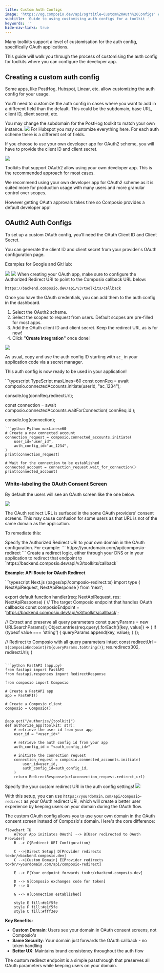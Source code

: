 ```yaml
---
title: Custom Auth Configs
image: 'https://og.composio.dev/api/og?title=Custom%20Auth%20Configs' # image for socials
subtitle: 'Guide to using customising auth configs for a toolkit '
keywords: ''
hide-nav-links: true
---
```


Many toolkits support a level of customisation for the auth config, specifically OAuth applications.

This guide will walk you through the process of customising the auth config for toolkits where you can configure the developer app.

## Creating a custom auth config

Some apps, like PostHog, Hubspot, Linear, etc. allow customizing the auth config for your usage.

You'll need to customize the auth config in cases where you want to add in a different field than the default. This could be the subdomain, base URL, client ID, client secret, etc.

<Tabs>
<Tab title="Example: PostHog">
You may change the subdomain for the PostHog toolkit to match your own instance.
<Frame background="subtle" title="PostHog Auth Config Settings">
<img src="../../../assets/images/custom-auth-posthog.png" />
</Frame>
</Tab>
<Tab title="Example: Hubspot">
For Hubspot you may customize everything here. For each auth scheme there is a different set of fields.

If you choose to use your own developer app for OAuth2 scheme, you will have to provide the client ID and client secret.

<Frame background="subtle" title="Hubspot Auth Config Settings">
<img src="../../../assets/images/custom-auth-hubspot.png" />
</Frame>
</Tab>
</Tabs>

Toolkits that support OAuth2 allow using your own developer app. This is the recommended approach for most cases.

<Tip title="Use your own developer app!" icon="exclamation">
We recommend using your own developer app for OAuth2 scheme as it is suited more for production usage with many users and more granular control over scopes.

However getting OAuth approvals takes time so Composio provides a default developer app!

</Tip>

## OAuth2 Auth Configs

<Steps>
<Step title="Generate the OAuth Client ID and Client Secret">
To set up a custom OAuth config, you'll need the OAuth Client ID and Client Secret.

You can generate the client ID and client secret from your provider's OAuth configuration page.

Examples for Google and GitHub:

<Tabs>
  <Tab title="Google">
    <Frame background="subtle" caption="Google OAuth Configuration">
      <img src="../../../assets/images/google-oauth-config.png" />
    </Frame>
  </Tab>
  <Tab title="GitHub">
    <Frame background="subtle" caption="GitHub OAuth Configuration">
      <img src="../../../assets/images/github-oauth-config.png" />
    </Frame>
  </Tab>
</Tabs>

</Step>
<Step title="Set the Authorized Redirect URI">
When creating your OAuth app, make sure to configure the Authorized Redirect URI to point to the Composio callback URL below:

```
https://backend.composio.dev/api/v3/toolkits/callback
```

</Step>
<Step title="Create the auth config">
Once you have the OAuth credentials, you can add them to the auth config in the dashboard.

1. Select the OAuth2 scheme.
2. Select the scopes to request from users. Default scopes are pre-filled for most apps.
3. Add the OAuth client ID and client secret. Keep the redirect URL as is for now!
4. Click **"Create Integration"** once done!

<Frame background="subtle" title="Auth Config Settings">
  <img src="../../../assets/images/integration-step-3-0.png" />
</Frame>

As usual, copy and use the auth config ID starting with `ac_` in your application code via a secret manager.

</Step>
</Steps>

This auth config is now ready to be used in your application!

<CodeGroup>
```typescript TypeScript maxLines=60
const connReq = await composio.connectedAccounts.initiate(userId, "ac_1234");

console.log(connReq.redirectUrl);

const connection = await composio.connectedAccounts.waitForConnection(
connReq.id
);

console.log(connection);

````
```python Python maxLines=60
# Create a new connected account
connection_request = composio.connected_accounts.initiate(
    user_id="user_id",
    auth_config_id="ac_1234",
)
print(connection_request)

# Wait for the connection to be established
connected_account = connection_request.wait_for_connection()
print(connected_account)
````

</CodeGroup>

### White-labeling the OAuth Consent Screen

By default the users will see an OAuth screen like the one below:

<Frame background="subtle" caption="Composio's Domain in OAuth Consent Screen">
  <img src="../../../assets/images/oauth-branding.png" />
</Frame>

The OAuth redirect URL is surfaced in the some OAuth providers' consent screens. This may cause confusion for some users as that URL is not of the same domain as the application.

To remediate this:

<Steps>
<Step title="Set the Authorized Redirect URI">
Specify the Authorized Redirect URI to your own domain in the OAuth configuration.
For example:
```
https://yourdomain.com/api/composio-redirect
```

</Step>
<Step title="Create a redirect logic">
Create a redirect logic, either through your DNS or in your application to redirect that endpoint to `https://backend.composio.dev/api/v3/toolkits/callback`

**Example: API Route for OAuth Redirect**

<CodeGroup>
```typescript Next.js (pages/api/composio-redirect.ts)
import type { NextApiRequest, NextApiResponse } from 'next';

export default function handler(req: NextApiRequest, res: NextApiResponse) {
  // The target Composio endpoint that handles OAuth callbacks
  const composioEndpoint = 'https://backend.composio.dev/api/v3/toolkits/callback';

// Extract and preserve all query parameters
const queryParams = new URLSearchParams();
Object.entries(req.query).forEach(([key, value]) => {
if (typeof value === 'string') {
queryParams.append(key, value);
}
});

// Redirect to Composio with all query parameters intact
const redirectUrl = `${composioEndpoint}?${queryParams.toString()}`;
res.redirect(302, redirectUrl);
}

````

```python FastAPI (app.py)
from fastapi import FastAPI
from fastapi.responses import RedirectResponse

from composio import Composio

# Create a FastAPI app
app = FastAPI()

# Create a Composio client
composio = Composio()


@app.get("/authorize/{toolkit}")
def authorize_app(toolkit: str):
    # retrieve the user id from your app
    user_id = "<user_id>"

    # retrieve the auth config id from your app
    auth_config_id = "<auth_config_id>"

    # initiate the connection request
    connection_request = composio.connected_accounts.initiate(
        user_id=user_id,
        auth_config_id=auth_config_id,
    )
    return RedirectResponse(url=connection_request.redirect_url)
````

</CodeGroup>
</Step>
<Step title="Create the auth config">
Specify the your custom redirect URI in the auth config settings!

<Frame background="subtle" title="Auth Config Settings">
<img src="../../../assets/images/custom-redirect-uri.png" />
</Frame>
</Step>
</Steps>

With this setup, you can use `https://yourdomain.com/api/composio-redirect` as your OAuth redirect URI, which will create a better user experience by keeping users on your domain during the OAuth flow.

<Accordion title="How does this work?">

The custom OAuth config allows you to use your own domain in the OAuth consent screen instead of Composio's domain. Here's the core difference:

```mermaid
flowchart TD
    A[Your App initiates OAuth] --> B[User redirected to OAuth Provider]
    B --> C{Redirect URI Configuration}

    C -->|Direct Setup| D[Provider redirects to<br/>backend.composio.dev]
    C -->|Custom Domain| E[Provider redirects to<br/>yourdomain.com/api/composio-redirect]

    E --> F[Your endpoint forwards to<br/>backend.composio.dev]

    D --> G[Composio exchanges code for token]
    F --> G

    G --> H[Connection established]

    style E fill:#e1f5fe
    style F fill:#e1f5fe
    style C fill:#fff3e0
```

**Key Benefits:**

- **Custom Domain**: Users see your domain in OAuth consent screens, not Composio's
- **Same Security**: Your domain just forwards the OAuth callback - no token handling
- **Better UX**: Maintains brand consistency throughout the auth flow

The custom redirect endpoint is a simple passthrough that preserves all OAuth parameters while keeping users on your domain.

</Accordion>
